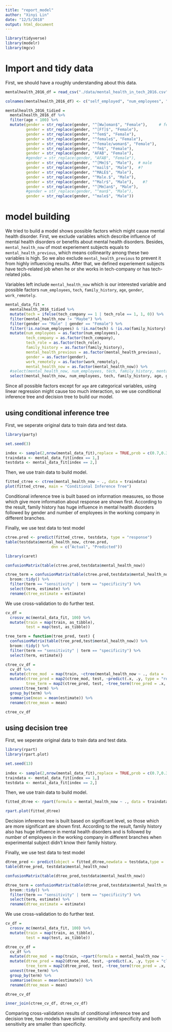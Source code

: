 ```yaml
---
title: "report_model"
author: "Xinyi Lin"
date: "12/5/2018"
output: html_document
---
```


```r
library(tidyverse)
library(modelr)
library(mgcv)
```

# Import and tidy data

First, we should have a roughly understanding about this data.

```r
mentalhealth_2016_df = read_csv("./data/mental_health_in_tech_2016.csv") 
```

```r
colnames(mentalhealth_2016_df) <- c("self_employed", "num_employees", "tech_company", "tech_role", "benefits", "care_options", "employer_discussion", "employer_help", "anonymity", "medical_leave", "mental_health_consequences", "physical_health_consequences", "coworkers_discussion", "supervisor_discussion", "mental_vs_physical", "obs_consequence", "medical_coverage", "help_resourcces", "whether_reveal_business_contacts", "reveal_concequences_business_contects", "whether_reveal_coworkers", "reveal_concequences_coworkers", "productivity_affect", "work_time_affected", "preemployers", "preemployers_benefits", "preemployers_care_options", "preemployers_discussion", "preemployer_help", "pre_anonymity", "pre_mental_health_consequences", "pre_physical_health_consequences", "pre_coworkers_discussion", "pre_supervisors_discussion", "pre_mental_vs_physical", "pre_obs_consequence", "physical_health_interview", "physical_health_interview_reason", "mental_health_interview", "mental_health_interview_reason", "career_influence", "coworkers_view", "friends_family_share", "unsupportive_badly_handled", "less_likely_reveal", "family_history", "mental_health_previous", "mental_health_now", "condition_diagnosed", "possible_condition", "professional_diagnosed", "condition_professional_diagnosed", "seek_treatment", "work_interferes_treated", "work_interferes_untreated", "age", "gender", "country_live", "territory_live", "country_work", "territory_work", "work_position_kind", "work_remotely")
```

```r
mentalhealth_2016_tidied =
  mentalhealth_2016_df %>% 
  filter(age < 100) %>% 
  mutate(gender = str_replace(gender, "^[Ww]oman$", "Female"),     # female
         gender = str_replace(gender, "^[Ff]$", "Female"),
         gender = str_replace(gender, "^fem$", "Female"),
         gender = str_replace(gender, "^female$", "Female"),
         gender = str_replace(gender, "^female/woman$", "Female"),
         gender = str_replace(gender, "^fm$", "Female"),
         gender = str_replace(gender, "AFAB", "Female"),
         #gender = str_replace(gender, "AFAB", "Female"),
         gender = str_replace(gender, "^[Mm]$", "Male"),  # male
         gender = str_replace(gender, "^mail$", "Male"),  #?
         gender = str_replace(gender, "^MALE$", "Male"),
         gender = str_replace(gender, "^Male.$", "Male"),
         gender = str_replace(gender, "^Malr$", "Male"),    #?
         gender = str_replace(gender, "^[Mm]an$", "Male"),
         #gender = str_replace(gender, "^man$", "Male"),
         gender = str_replace(gender, "^male$", "Male"))
```

# model building

We tried to build a model shows possible factors which might cause mental health disorder. First, we exclude variables which describe influence of mental health disorders or benefits about mental health disorders. Besides, `mental_health_now` of most experiement subjects equals to `mental_health_previous`, which means collinearity among these two variables is high. So we also exclude `mental_health_previous` to prevent it from highly influencing results. After that, we defined experiement subjects have tech-related job when he or she works in tech-company or has tech-related jobs.

Variables left include `mental_health_now` which is our interested variable and possible factors `num_employees`, `tech`, `family_history`, `age`, `gender`, `work_remotely`.

```r
mental_data_fit = 
  mentalhealth_2016_tidied %>%
  mutate(tech = ifelse(tech_company == 1 | tech_role == 1, 1, 0)) %>%
  filter(mental_health_now != "Maybe") %>% 
  filter(gender == "Male" | gender == "Female") %>% 
  filter(!is.na(num_employees) & !is.na(tech) & !is.na(family_history) & !is.na(mental_health_previous) & !is.na(age) & !is.na(gender) & !is.na(work_remotely) & !is.na(mental_health_now)) %>%
  mutate(num_employees = as.factor(num_employees), 
         tech_company = as.factor(tech_company), 
         tech_role = as.factor(tech_role), 
         family_history = as.factor(family_history), 
         mental_health_previous = as.factor(mental_health_previous), 
         gender = as.factor(gender), 
         work_remotely = as.factor(work_remotely), 
         mental_health_now = as.factor(mental_health_now)) %>%
  #select(mental_health_now, num_employees, tech, family_history, mental_health_previous, age, gender, work_remotely)    # add `mental_health_previous
  select(mental_health_now, num_employees, tech, family_history, age, gender, work_remotely)
```

Since all possible factors except for `age` are categorical variables, using linear regression might cause too much interaction, so we use conditional inference tree and decision tree to build our model.

## using conditional inference tree

First, we seperate original data to train data and test data.

```r
library(party)

set.seed(3)

index <- sample(2,nrow(mental_data_fit),replace = TRUE,prob = c(0.7,0.3))
traindata <- mental_data_fit[index == 1,]
testdata <- mental_data_fit[index == 2,]
```

Then, we use train data to build model.

```r
fitted_ctree <- ctree(mental_health_now ~ ., data = traindata)
plot(fitted_ctree, main = "Conditional Inference Tree")
```

Conditional inference tree is built based on information measures, so those which give more information about response are shown first. According to the result, family history has huge influence in mental health disorders followed by gender and number of employees in the working company in different branches.

Finally, we use test data to test model

```r
ctree.pred <- predict(fitted_ctree, testdata, type = "response")
table(testdata$mental_health_now, ctree.pred, 
                    dnn = c("Actual", "Predicted"))

library(caret)

confusionMatrix(table(ctree.pred,testdata$mental_health_now))

ctree_term = confusionMatrix(table(ctree.pred,testdata$mental_health_now)) %>% 
  broom::tidy() %>% 
  filter(term == "sensitivity" | term == "specificity") %>% 
  select(term, estimate) %>% 
  rename(ctree_estimate = estimate)
```

We use cross-validation to do further test.

```r
cv_df =
  crossv_mc(mental_data_fit, 100) %>% 
  mutate(train = map(train, as_tibble),
         test = map(test, as_tibble))

tree_term = function(tree_pred, test) {
  confusionMatrix(table(tree_pred,test$mental_health_now)) %>% 
  broom::tidy() %>% 
  filter(term == "sensitivity" | term == "specificity") %>% 
  select(term, estimate)}

ctree_cv_df = 
  cv_df %>% 
  mutate(ctree_mod  = map(train, ~ctree(mental_health_now ~ ., data = .x))) %>% 
  mutate(ctree_pred = map2(ctree_mod, test, ~predict(.x, .y, type = "response")),
         tree_term = map2(ctree_pred, test, ~tree_term(tree_pred = .x, test = .y))) %>% 
  unnest(tree_term) %>% 
  group_by(term) %>% 
  summarise(mean = mean(estimate)) %>% 
  rename(ctree_mean = mean)

ctree_cv_df
```

## using decision tree

First, we seperate original data to train data and test data.

```r
library(rpart)
library(rpart.plot)

set.seed(13)
 
index <- sample(2,nrow(mental_data_fit),replace = TRUE,prob = c(0.7,0.3))
traindata <- mental_data_fit[index == 1,]
testdata <- mental_data_fit[index == 2,]
```

Then, we use train data to build model.

```r
fitted_dtree <- rpart(formula = mental_health_now ~ ., data = traindata, method = 'class')

rpart.plot(fitted_dtree)
```

Decision inference tree is built based on significant level, so those which are more significant are shown first. According to the result, family history also has huge influence in mental health disorders and is followed by number of employees in the working company in different branches when experimental subject didn't know their family history.

Finally, we use test data to test model

```r
dtree_pred <- predict(object = fitted_dtree,newdata = testdata,type = 'class')
table(dtree_pred, testdata$mental_health_now)

confusionMatrix(table(dtree_pred,testdata$mental_health_now))

dtree_term = confusionMatrix(table(dtree_pred,testdata$mental_health_now)) %>% 
  broom::tidy() %>% 
  filter(term == "sensitivity" | term == "specificity") %>% 
  select(term, estimate) %>% 
  rename(dtree_estimate = estimate)
```

We use cross-validation to do further test.

```r
cv_df =
  crossv_mc(mental_data_fit, 100) %>% 
  mutate(train = map(train, as_tibble),
         test = map(test, as_tibble))

dtree_cv_df = 
  cv_df %>% 
  mutate(dtree_mod  = map(train, ~rpart(formula = mental_health_now ~ ., data = .x, method = 'class'))) %>% 
  mutate(dtree_pred = map2(dtree_mod, test, ~predict(.x, .y, type = "class")),
         tree_term = map2(dtree_pred, test, ~tree_term(tree_pred = .x, test = .y))) %>% 
  unnest(tree_term) %>% 
  group_by(term) %>% 
  summarise(mean = mean(estimate)) %>% 
  rename(dtree_mean = mean)

dtree_cv_df
```

```r
inner_join(ctree_cv_df, dtree_cv_df)
```

Comparing cross-validation results of conditional inference tree and decision tree, two models have similar sensitivity and specificity and both sensitivity are smaller than specificity. 

